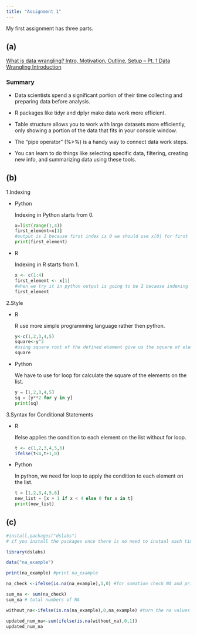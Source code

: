 ```yaml
---
title: "Assignment 1"
---
```


My first assignment has three parts.

## (a)

[What is data wrangling? Intro, Motivation, Outline, Setup -- Pt. 1 Data Wrangling Introduction](https://www.youtube.com/watch?v=jOd65mR1zfw&list=PL9HYL-VRX0oTOK4cpbCbRk15K2roEgzVW&index=208)

### Summary

-   Data scientists spend a significant portion of their time collecting and preparing data before analysis.

-   R packages like tidyr and dplyr make data work more efficient.

-   Table structure allows you to work with large datasets more efficiently, only showing a portion of the data that fits in your console window.

-   The "pipe operator" (%\>%) is a handy way to connect data work steps.

-   You can learn to do things like selecting specific data, filtering, creating new info, and summarizing data using these tools.

## (b)

1.Indexing

-   Python

    Indexing in Python starts from 0.

    ```python
    x=list(range(1,4))
    first_element=x[1]
    #output is 2 because first index is 0 we should use x[0] for first element of the list in python.
    print(first_element)
    ```

-   R

    Indexing in R starts from 1.

    ```r
    x <- c(1:4)
    first_element <- x[1]
    #when we try it in python output is going to be 2 because indexing starts from 0.
    first_element 

    ```

2.Style

-   R

    R use more simple programming language rather then python.

    ```r
    y<-c(1,2,3,4,5)
    square<-y^2 
    #using square root of the defined element give us the square of elements on the list.
    square
    ```

-   Python

    We have to use for loop for calculate the square of the elements on the list.

    ```python
    y = [1,2,3,4,5]
    sq = [y**2 for y in y] 
    print(sq)

    ```

3.Syntax for Conditional Statements

-   R

    Ifelse applies the condition to each element on the list without for loop.

    ```r
    t <- c(1,2,3,4,5,6)
    ifelse(t<4,t+1,0)

    ```

-   Python

    In python, we need for loop to apply the condition to each element on the list.

    ```python
    t = [1,2,3,4,5,6]
    new_list = [x + 1 if x < 4 else 0 for x in t]
    print(new_list)
    ```

## (c)

```r

#install.packages("dslabs") 
# if you install the packages once there is no need to instaal each time just use for first time is enough.

library(dslabs)

data("na_example")

print(na_example) #print na_example

na_check <-ifelse(is.na(na_example),1,0) #for sumation check NA and print as 1

sum_na <- sum(na_check) 
sum_na # total numbers of NA

without_na<-ifelse(is.na(na_example),0,na_example) #turn the na values to 0

updated_num_na<-sum(ifelse(is.na(without_na),0,1))
updated_num_na


```

